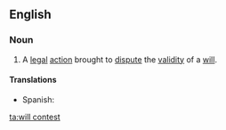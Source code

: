 ==English==

===Noun===
{{en-noun}}

# {{lb|en|legal}} A [[legal]] [[action]] brought to [[dispute]] the [[validity]] of a [[will]].

====Translations====
{{trans-top|legal action brought to dispute the validity of a will}}
* Spanish: {{t|es|litigación sobre un testamento|f}}
{{trans-mid}}
{{trans-bottom}}

[[ta:will contest]]